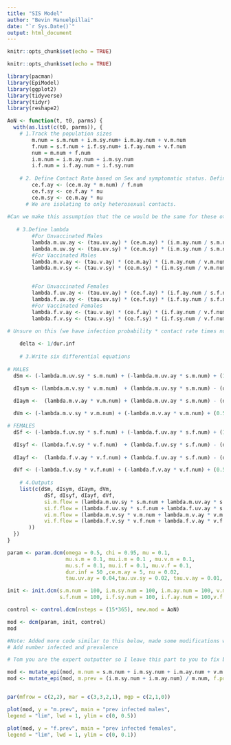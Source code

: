 ```yaml
---
title: "SIS Model"
author: "Bevin Manuelpillai"
date: "`r Sys.Date()`"
output: html_document
---
```


```r
knitr::opts_chunk$set(echo = TRUE)
```

```r
knitr::opts_chunk$set(echo = TRUE)

library(pacman)
library(EpiModel)
library(ggplot2)
library(tidyverse)
library(tidyr)
library(reshape2)
```

```r

AoN <- function(t, t0, parms) {
  with(as.list(c(t0, parms)), {
    # 1.Track the population sizes
        m.num = s.m.num + i.m.sy.num+ i.m.ay.num + v.m.num
        f.num = s.f.num + i.f.sy.num+ i.f.ay.num + v.f.num
        num = m.num + f.num
        i.m.num = i.m.ay.num + i.m.sy.num
        i.f.num = i.f.ay.num + i.f.sy.num
    
    # 2. Define Contact Rate based on Sex and symptomatic status. Define contact rate for females based on the contact rate for males. Define contact rate for symptomatic people based on a decreased sexual activity from asymptomatic people of the same sex.
        ce.f.ay <- (ce.m.ay * m.num) / f.num
        ce.f.sy <- ce.f.ay * nu
        ce.m.sy <- ce.m.ay * nu
      # We are isolating to only heterosexual contacts.
      
#Can we make this assumption that the ce would be the same for these other ones
    
   # 3.Define lambda
        #For Unvaccinated Males
        lambda.m.uv.ay <- (tau.uv.ay) * (ce.m.ay) * (i.m.ay.num / s.m.num)
        lambda.m.uv.sy <- (tau.uv.sy) * (ce.m.sy) * (i.m.sy.num / s.m.num)
        #For Vaccinated Males
        lambda.m.v.ay <- (tau.v.ay) * (ce.m.ay) * (i.m.ay.num / v.m.num)
        lambda.m.v.sy <- (tau.v.sy) * (ce.m.sy) * (i.m.sy.num / v.m.num)


        #For Unvaccinated Females
        lambda.f.uv.ay <- (tau.uv.ay) * (ce.f.ay) * (i.f.ay.num / s.f.num)
        lambda.f.uv.sy <- (tau.uv.sy) * (ce.f.sy) * (i.f.sy.num / s.f.num)
        #For Vaccinated Females
        lambda.f.v.ay <- (tau.v.ay) * (ce.f.ay) * (i.f.ay.num / v.f.num)
        lambda.f.v.sy <- (tau.v.sy) * (ce.f.sy) * (i.f.sy.num / v.f.num)

# Unsure on this (we have infection probability * contact rate times number of people infected overall???)
    
    delta <- 1/dur.inf
    
    # 3.Write six differential equations
    
# MALES
  dSm <- (-lambda.m.uv.sy * s.m.num) + (-lambda.m.uv.ay * s.m.num) + (1-(0.5*omega*chi*mu*num)) + (delta * i.m.sy.num) + (delta * i.m.ay.num) - (mu.s.m * s.m.num)

  dIsym <- (lambda.m.v.sy * v.m.num)  + (lambda.m.uv.sy * s.m.num) - (delta * i.m.sy.num)  - (mu.i.m * i.m.num)
  
  dIaym <-  (lambda.m.v.ay * v.m.num) + (lambda.m.uv.ay * s.m.num) - (delta * i.m.ay.num) - (mu.i.m * i.m.num)

  dVm <- (-lambda.m.v.sy * v.m.num) + (-lambda.m.v.ay * v.m.num) + (0.5*omega*chi*mu*num) - (mu.v.m * v.m.num)

# FEMALES
  dSf <- (-lambda.f.uv.sy * s.f.num) + (-lambda.f.uv.ay * s.f.num) + (1-(0.5*omega*chi*mu*num)) + (delta * i.f.sy.num) + (delta * i.f.ay.num) - (mu.s.f * s.f.num)

  dIsyf <- (lambda.f.v.sy * v.f.num)  + (lambda.f.uv.sy * s.f.num) - (delta * i.f.sy.num)  - (mu.i.f * i.f.num)
  
  dIayf <-  (lambda.f.v.ay * v.f.num) + (lambda.f.uv.ay * s.f.num) - (delta * i.f.ay.num) - (mu.i.f * i.f.num)

  dVf <- (-lambda.f.v.sy * v.f.num) + (-lambda.f.v.ay * v.f.num) + (0.5*omega*chi*mu*num) - (mu.v.f * v.f.num)
    
    # 4.Outputs
    list(c(dSm, dIsym, dIaym, dVm,
            dSf, dIsyf, dIayf, dVf,
            si.m.flow = (lambda.m.uv.sy * s.m.num + lambda.m.uv.ay * s.m.num),
            si.f.flow = (lambda.f.uv.sy * s.f.num + lambda.f.uv.ay * s.f.num),
            vi.m.flow = (lambda.m.v.sy * v.m.num + lambda.m.v.ay * v.m.num),
            vi.f.flow = (lambda.f.v.sy * v.f.num + lambda.f.v.ay * v.f.num)
       ))
  })
}

param <- param.dcm(omega = 0.5, chi = 0.95, mu = 0.1,
                   mu.s.m = 0.1, mu.i.m = 0.1 , mu.v.m = 0.1,
                   mu.s.f = 0.1, mu.i.f = 0.1, mu.v.f = 0.1,
                   dur.inf = 50 ,ce.m.ay = 5, nu = 0.02,
                   tau.uv.ay = 0.04,tau.uv.sy = 0.02, tau.v.ay = 0.01,  tau.v.sy = 0.005)

init <- init.dcm(s.m.num = 100, i.m.sy.num = 100, i.m.ay.num = 100, v.m.num = 100, si.m.flow = 0,vi.m.flow = 0,
                 s.f.num = 100, i.f.sy.num = 100, i.f.ay.num = 100,v.f.num = 100, si.f.flow = 0, vi.f.flow = 0)

control <- control.dcm(nsteps = (15*365), new.mod = AoN)

mod <- dcm(param, init, control)
mod
```

```r
#Note: Added more code similar to this below, made some modifications which you may find to be easier
# Add number infected and prevalence

# Tom you are the expert outputter so I leave this part to you to fix boss. This is so busted its not even funny

mod <- mutate_epi(mod, m.num = s.m.num + i.m.sy.num + i.m.ay.num + v.m.num, f.num = s.f.num + i.f.sy.num + i.f.ay.num + v.f.num)
mod <- mutate_epi(mod, m.prev = (i.m.sy.num + i.m.ay.num) / m.num, f.prev = (i.f.sy.num + i.f.ay.num) / f.num)


par(mfrow = c(2,2), mar = c(3,3,2,1), mgp = c(2,1,0)) 

plot(mod, y = "m.prev", main = "prev infected males",
legend = "lim", lwd = 1, ylim = c(0, 0.5)) 

plot(mod, y = "f.prev", main = "prev infected females",
legend = "lim", lwd = 1, ylim = c(0, 0.1))
```